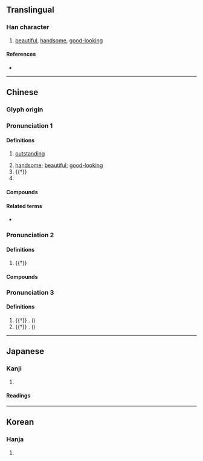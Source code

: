 {{character info/new}}
==Translingual==

===Han character===
{{Han char|rn=9|rad=人|as=06|sn=8|four=20248|canj=OYCK|ids=⿰亻交}}

# [[beautiful]], [[handsome]], [[good-looking]]

====References====
* {{Han ref|kx=0101.010|dkj=00570|dj=0213.090|hdz=10152.060|uh=4F7C|ud=20348|bh=CBB3|bd=52147}}

----

==Chinese==
{{zh-forms}}

===Glyph origin===
{{Han etym}}

===Pronunciation 1===
{{zh-pron
|m=jiǎo
|c=gaau2
|mc=2+3
|oc=2+3
|ma=
|cat=a,pn
}}

====Definitions====
{{zh-hanzi}}

# [[outstanding]]
#: {{zh-x|佼佼者|outstanding figure}}
# [[handsome]]; [[beautiful]]; [[good-looking]]
# {{†}} {{zh-alt-form|狡|[[cunning]]; [[sturdy]]}}
# {{surname|zh}}

====Compounds====
{{zh-der|佼好|佼易|佼佹|佼健|佼黠|佼佼不群|佼佼|庸中佼佼|佼人|錚錚佼佼}}

====Related terms====
* {{zh-l|姣}}

===Pronunciation 2===
{{zh-pron
|m=jiāo
|mc=1
|oc=1
|ma=
|cat=v
}}

====Definitions====
{{zh-hanzi}}

# {{†}} {{rfdef|zh}}

====Compounds====
{{zh-der|佼佼}}

===Pronunciation 3===
{{zh-pron
|m=xiáo
|cat=a
}}

====Definitions====
{{zh-hanzi}}

# {{†}} {{zh-l|*效}}. (''{{w|Jiyun}}'')
# {{†}} {{zh-l|*像}}. (''{{w|Jiyun}}'')

----

==Japanese==

===Kanji===
{{ja-kanji|grade=|rs=人06}}

# {{rfdef|ja|sort=人06}}

====Readings====
{{ja-readings
|kanon=こう<かう
|goon=きょう<けう
|kun=うつく-し.い
}}

----

==Korean==

===Hanja===
{{ko-hanja|hangeul=교|rv=gyo|mr=kyo}}

# {{rfdef|ko|sort=人06}}
